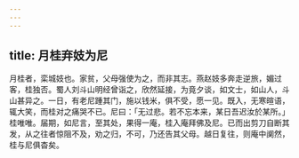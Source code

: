 ```yaml
---
---
---
```

title: 月桂弃妓为尼
---



月桂者，栾城妓也。家贫，父母强使为之，而非其志。燕赵妓多奔走逆旅，媚过客，桂独否。蜀人刘斗山明经曾诣之，欣然延接，为竟夕谈，如文士，如山人，斗山甚异之。一日，有老尼踵其门，施以钱米，俱不受，愿一见。既入，无寒暄语，辄大笑，而桂对之痛哭不已。尼曰：「无过悲。若不忘本来，某日吾迟汝於某所。」桂唯唯。届期，如尼言，至其处，果得一庵，桂入庵拜佛及尼。已而出剪刀自断其发，从之往者惊阻不及，劝之归，不可，乃还告其父母。越日复往，则庵中阒然，桂与尼俱杳矣。